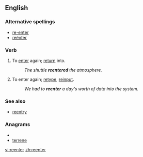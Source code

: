 ==English==

===Alternative spellings===
* [[re-enter]]
* [[reënter]]

===Verb===
{{en-verb}}

# {{transitive}} To [[enter]] again; [[return]] into.
#: ''The shuttle '''reentered''' the atmosphere.''
# {{transitive}} To enter again; [[retype]], [[reinput]].
#: ''We had to '''reenter''' a day's worth of data into the system.''

===See also===
*[[reentry]]

===Anagrams===
* {{alphagram|eeenrrt}}
* [[terrene#English|terrene]]

[[vi:reenter]]
[[zh:reenter]]